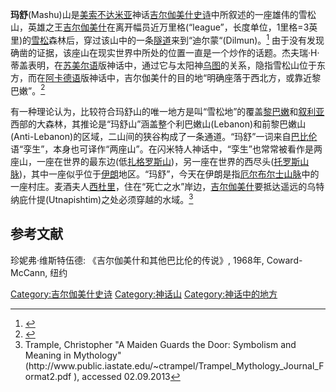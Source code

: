'''玛舒'''(Mashu)山是[[美索不达米亚|美索不达米亚]]神话[[吉尔伽美什史诗|吉尔伽美什史诗]]中所叙述的一座雄伟的雪松山，英雄之王[[吉尔伽美什|吉尔伽美什]]在离开幅员近万里格(“league”，长度单位，1里格=3英里)的[[雪松|雪松]]森林后，穿过该山中的一条[[隧道|隧道]]来到“迪尔蒙“(Dilmun)。<ref name="UnwinUnwin1996">{{cite book|author1=P. T. H. 昂温|author2=蒂姆·昂温|title=《葡萄与葡萄酒: 葡萄栽培地的历史和葡萄酒贸易》|url=http://books.google.com/books?id=U6XRp6gY8ucC&pg=PA80|accessdate=2011年5月31日|date=1996年6月18日|publisher=心理出版社|isbn=978-0-415-14416-2|pages=80–|archive-date=2013年10月11日|archive-url=https://web.archive.org/web/20131011092917/http://books.google.com/books?id=U6XRp6gY8ucC&pg=PA80|dead-url=no}}</ref> 由于没有发现确凿的证据，该座山在现实世界中所处的位置一直是一个炒作的话题。杰夫瑞·H·蒂盖表明，在[[苏美尔语|苏美尔语]]版神话中，通过它与太阳神[[乌图|乌图]]的关系，隐指雪松山位于东方，而在[[阿卡德语|阿卡德语]]版神话中，吉尔伽美什的目的地“明确座落于西北方，或靠近黎巴嫩”。<ref name="Tigay2002">{{cite book|author=杰夫瑞·H·蒂盖|title=《吉尔伽美什史诗的演变》|url=http://books.google.com/books?id=cxjuHTH6I2sC&pg=PA78|accessdate=2011年6月29日|date=2002年11月|publisher=波尔查济-卡杜奇出版社|isbn=978-0-86516-546-5|pages=76-78|archive-date=2013年10月12日|archive-url=https://web.archive.org/web/20131012020552/http://books.google.com/books?id=cxjuHTH6I2sC&pg=PA78|dead-url=no}}</ref>

有一种理论认为，比较符合玛舒山的唯一地方是叫“雪松地”的覆盖[[黎巴嫩|黎巴嫩]]和[[叙利亚|叙利亚]]西部的大森林，其推论是“玛舒山”涵盖整个利巴嫩山(Lebanon)和前黎巴嫩山(Anti-Lebanon)的区域，二山间的狭谷构成了一条通道。“玛舒”一词来自[[巴比伦|巴比伦]]语“孪生”，本身也可译作“两座山”。在闪米特人神话中，“孪生”也常常被看作是两座山，一座在世界的最东边(低[[扎格罗斯山|扎格罗斯山]])，另一座在世界的西尽头([[托罗斯山脉|托罗斯山脉]])，其中一座似乎位于[[伊朗|伊朗]]地区。“玛舒”，今天在伊朗是指[[厄尔布尔士山脉|厄尔布尔士山脉]]中的一座村庄。麦酒夫人[[西杜里|西杜里]]，住在“死亡之水”岸边，[[吉尔伽美什|吉尔伽美什]]要抵达遥远的乌特纳庇什提(Utnapishtim)之处必须穿越的水域。<ref>Trample, Christopher "A Maiden Guards the Door: Symbolism and Meaning in Mythology" (http://www.public.iastate.edu/~ctrampel/Trampel_Mythology_Journal_Format2.pdf {{Wayback|url=http://www.public.iastate.edu/~ctrampel/Trampel_Mythology_Journal_Format2.pdf |date=20180924012635 }}), accessed 02.09.2013</ref>

==参考文献==
{{Reflist}}
珍妮弗·维斯特伍德: 《吉尔伽美什和其他巴比伦的传说》, 1968年, Coward-McCann, 纽约


{{中东神话}}

[[Category:吉尔伽美什史诗|Category:吉尔伽美什史诗]]
[[Category:神话山|Category:神话山]]
[[Category:神话中的地方|Category:神话中的地方]]